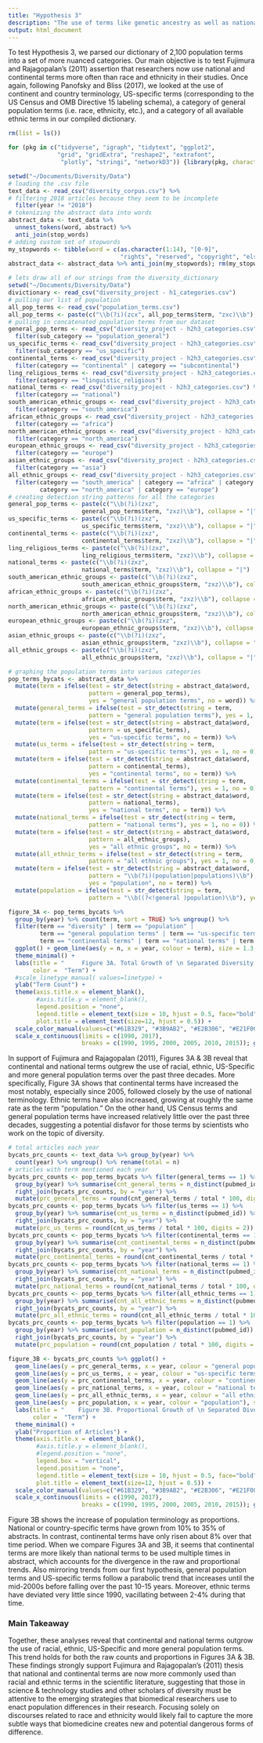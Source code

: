```yaml
---
title: "Hypothesis 3"
description: "The use of terms like genetic ancestry as well as national and continental terms have outpaced racial and ethnic terms in biomedical literature."
output: html_document
---
```


To test Hypothesis 3, we parsed our dictionary of 2,100 population terms into a set of more nuanced categories. Our main objective is to test Fujimura and Rajagopalan's (2011) assertion that researchers now use national and continental terms more often than race and ethnicity in their studies. Once again, following Panofsky and Bliss (2017), we looked at the use of continent and country terminology, US-specific terms (corresponding to the US Census and OMB Directive 15 labeling schema), a category of general population terms (i.e. race, ethnicity, etc.), and a category of all available ethnic terms in our compiled dictionary. 

```r
rm(list = ls())

for (pkg in c("tidyverse", "igraph", "tidytext", "ggplot2", 
              "grid", "gridExtra", "reshape2", "extrafont",
               "plotly", "stringi", "networkD3")) {library(pkg, character.only = TRUE)}

setwd("~/Documents/Diversity/Data")
# loading the .csv file 
text_data <- read_csv("diversity_corpus.csv") %>% 
# filtering 2018 articles because they seem to be incomplete 
  filter(year != "2018") 
# tokenizing the abstract data into words 
abstract_data <- text_data %>% 
  unnest_tokens(word, abstract) %>% 
  anti_join(stop_words)
# adding custom set of stopwords 
my_stopwords <- tibble(word = c(as.character(1:14), "[0-9]", 
                                "rights", "reserved", "copyright", "elsevier"))
abstract_data <- abstract_data %>% anti_join(my_stopwords); rm(my_stopwords)

# lets draw all of our strings from the diversity_dictionary
setwd("~/Documents/Diversity/Data")
divictionary <- read_csv("diversity_project - h1_categories.csv") 
# pulling our list of population
all_pop_terms <- read_csv("population_terms.csv") 
all_pop_terms <- paste(c("\\b(?i)(zcx", all_pop_terms$term, "zxc)\\b"), collapse = "|")
# pulling in concatenated population terms from our dataset 
general_pop_terms <- read_csv("diversity_project - h2h3_categories.csv") %>% 
  filter(sub_category == "population_general")
us_specific_terms <- read_csv("diversity_project - h2h3_categories.csv") %>% 
  filter(sub_category == "us_specific")
continental_terms <- read_csv("diversity_project - h2h3_categories.csv") %>%
  filter(category == "continental" | category == "subcontinental")
ling_religious_terms <- read_csv("diversity_project - h2h3_categories.csv") %>%
  filter(category == "linguistic_religious")
national_terms <- read_csv("diversity_project - h2h3_categories.csv") %>%
  filter(category == "national")
south_american_ethnic_groups <- read_csv("diversity_project - h2h3_categories.csv") %>% 
  filter(category == "south_america")
african_ethnic_groups <- read_csv("diversity_project - h2h3_categories.csv") %>% 
  filter(category == "africa")
north_american_ethnic_groups <- read_csv("diversity_project - h2h3_categories.csv") %>%
  filter(category == "north_america")
european_ethnic_groups <- read_csv("diversity_project - h2h3_categories.csv") %>%
  filter(category == "europe")
asian_ethnic_groups <- read_csv("diversity_project - h2h3_categories.csv") %>% 
  filter(category == "asia")
all_ethnic_groups <- read_csv("diversity_project - h2h3_categories.csv") %>% 
  filter(category == "south_america" | category == "africa" | category == "asia" | 
         category == "north_america" | category == "europe")
# creating detection string patterns for all the categories
general_pop_terms <- paste(c("\\b(?i)(zxz", 
                     general_pop_terms$term, "zxz)\\b"), collapse = "|")
us_specific_terms <- paste(c("\\b(?i)(zxz", 
                     us_specific_terms$term, "zxz)\\b"), collapse = "|")
continental_terms <- paste(c("\\b(?i)(zxz", 
                     continental_terms$term, "zxz)\\b"), collapse = "|")
ling_religious_terms <- paste(c("\\b(?i)(zxz", 
                     ling_religious_terms$term, "zxz)\\b"), collapse = "|")
national_terms <- paste(c("\\b(?i)(zxz", 
                     national_terms$term, "zxz)\\b"), collapse = "|")
south_american_ethnic_groups <- paste(c("\\b(?i)(zxz", 
                     south_american_ethnic_groups$term, "zxz)\\b"), collapse = "|")
african_ethnic_groups <- paste(c("\\b(?i)(zxz", 
                     african_ethnic_groups$term, "zxz)\\b"), collapse = "|")
north_american_ethnic_groups <- paste(c("\\b(?i)(zxz", 
                     north_american_ethnic_groups$term, "zxz)\\b"), collapse = "|")
european_ethnic_groups <- paste(c("\\b(?i)(zxz", 
                     european_ethnic_groups$term, "zxz)\\b"), collapse = "|")
asian_ethnic_groups <- paste(c("\\b(?i)(zxz", 
                     asian_ethnic_groups$term, "zxz)\\b"), collapse = "|")
all_ethnic_groups <- paste(c("\\b(?i)(zxz", 
                     all_ethnic_groups$term, "zxz)\\b"), collapse = "|")

# graphing the population terms into various categories 
pop_terms_bycats <- abstract_data %>% 
  mutate(term = ifelse(test = str_detect(string = abstract_data$word, 
                       pattern = general_pop_terms), 
                       yes = "general population terms", no = word)) %>%
  mutate(general_terms = ifelse(test = str_detect(string = term, 
                       pattern = "general population terms"), yes = 1, no = 0)) %>% 
  mutate(term = ifelse(test = str_detect(string = abstract_data$word, 
                       pattern = us_specific_terms), 
                       yes = "us-specific terms", no = term)) %>%
  mutate(us_terms = ifelse(test = str_detect(string = term, 
                       pattern = "us-specific terms"), yes = 1, no = 0)) %>% 
  mutate(term = ifelse(test = str_detect(string = abstract_data$word, 
                       pattern = continental_terms), 
                       yes = "continental terms", no = term)) %>%
  mutate(continental_terms = ifelse(test = str_detect(string = term, 
                       pattern = "continental terms"), yes = 1, no = 0)) %>% 
  mutate(term = ifelse(test = str_detect(string = abstract_data$word, 
                       pattern = national_terms), 
                       yes = "national terms", no = term)) %>%
  mutate(national_terms = ifelse(test = str_detect(string = term, 
                       pattern = "national terms"), yes = 1, no = 0)) %>%
  mutate(term = ifelse(test = str_detect(string = abstract_data$word, 
                       pattern = all_ethnic_groups), 
                       yes = "all ethnic groups", no = term)) %>% 
  mutate(all_ethnic_terms = ifelse(test = str_detect(string = term, 
                       pattern = "all ethnic groups"), yes = 1, no = 0)) %>%
  mutate(term = ifelse(test = str_detect(string = abstract_data$word, 
                       pattern = "\\b(?i)(population|populations)\\b"), 
                       yes = "population", no = term)) %>% 
  mutate(population = ifelse(test = str_detect(string = term, 
                       pattern = "\\b((?<!general )population)\\b"), yes = 1, no = 0))  
```

```r
figure_3A <- pop_terms_bycats %>%   
  group_by(year) %>% count(term, sort = TRUE) %>% ungroup() %>% 
  filter(term == "diversity" | term == "population" | 
         term == "general population terms" | term == "us-specific terms" |
         term == "continental terms" | term == "national terms" | term == "all ethnic terms") %>% 
  ggplot() + geom_line(aes(y = n, x = year, colour = term), size = 1.3, stat="identity") + 
  theme_minimal() +
  labs(title = "     Figure 3A. Total Growth of \n Separated Diversity Terms (1990-2017)",
       color =  "Term") + 
  #scale_linetype_manual( values=linetype) +
  ylab("Term Count") +
  theme(axis.title.x = element_blank(), 
        #axis.title.y = element_blank(), 
        legend.position = "none",
        legend.title = element_text(size = 10, hjust = 0.5, face="bold"),
        plot.title = element_text(size=12, hjust = 0.5)) +
  scale_color_manual(values=c("#61B329", "#3B9AB2", "#E2B306", "#E21F00", "#E86F00", "#00468b")) +
  scale_x_continuous(limits = c(1990, 2017),
                     breaks = c(1990, 1995, 2000, 2005, 2010, 2015)); ggplotly()
```

In support of Fujimura and Rajagopalan (2011), Figures 3A & 3B reveal that continental and national terms outgrew the use of racial, ethnic, US-Specific and more general population terms over the past three decades. More specifically, Figure 3A shows that continental terms have increased the most notably, especially since 2005, followed closely by the use of national terminology. Ethnic terms have also increased, growing at roughly the same rate as the term "population." On the other hand, US Census terms and general population terms have increased relatively little over the past three decades, suggesting a potential disfavor for those terms by scientists who work on the topic of diversity. 

```r
# total articles each year 
bycats_prc_counts <- text_data %>% group_by(year) %>% 
  count(year) %>% ungroup() %>% rename(total = n) 
# articles with term mentioned each year 
bycats_prc_counts <- pop_terms_bycats %>% filter(general_terms == 1) %>% 
  group_by(year) %>% summarise(cnt_general_terms = n_distinct(pubmed_id)) %>% 
  right_join(bycats_prc_counts, by = "year") %>% 
  mutate(prc_general_terms = round(cnt_general_terms / total * 100, digits = 2))
bycats_prc_counts <- pop_terms_bycats %>% filter(us_terms == 1) %>% 
  group_by(year) %>% summarise(cnt_us_terms = n_distinct(pubmed_id)) %>% 
  right_join(bycats_prc_counts, by = "year") %>% 
  mutate(prc_us_terms = round(cnt_us_terms / total * 100, digits = 2))
bycats_prc_counts <- pop_terms_bycats %>% filter(continental_terms == 1) %>% 
  group_by(year) %>% summarise(cnt_continental_terms = n_distinct(pubmed_id)) %>% 
  right_join(bycats_prc_counts, by = "year") %>% 
  mutate(prc_continental_terms = round(cnt_continental_terms / total * 100, digits = 2))
bycats_prc_counts <- pop_terms_bycats %>% filter(national_terms == 1) %>% 
  group_by(year) %>% summarise(cnt_national_terms = n_distinct(pubmed_id)) %>% 
  right_join(bycats_prc_counts, by = "year") %>% 
  mutate(prc_national_terms = round(cnt_national_terms / total * 100, digits = 2))
bycats_prc_counts <- pop_terms_bycats %>% filter(all_ethnic_terms == 1) %>% 
  group_by(year) %>% summarise(cnt_all_ethnic_terms = n_distinct(pubmed_id)) %>% 
  right_join(bycats_prc_counts, by = "year") %>% 
  mutate(prc_all_ethnic_terms = round(cnt_all_ethnic_terms / total * 100, digits = 2))
bycats_prc_counts <- pop_terms_bycats %>% filter(population == 1) %>% 
  group_by(year) %>% summarise(cnt_population = n_distinct(pubmed_id)) %>% 
  right_join(bycats_prc_counts, by = "year") %>% 
  mutate(prc_population = round(cnt_population / total * 100, digits = 2))

figure_3B <- bycats_prc_counts %>% ggplot() + 
  geom_line(aes(y = prc_general_terms, x = year, colour = "general population terms"), size=1.3, stat="identity") +
  geom_line(aes(y = prc_us_terms, x = year, colour = "us-specific terms"), size=1.3, stat="identity") +
  geom_line(aes(y = prc_continental_terms, x = year, colour = "continental terms"), size=1.3, stat="identity") +
  geom_line(aes(y = prc_national_terms, x = year, colour = "national terms"), size=1.3, stat="identity") +
  geom_line(aes(y = prc_all_ethnic_terms, x = year, colour = "all ethnic terms"), size=1.3, stat="identity") +
  geom_line(aes(y = prc_population, x = year, colour = "population"), size=1.3, stat="identity") +
  labs(title = "    Figure 3B. Proportional Growth of \n Separated Diversity Terms (1990-2017)",
       color =  "Term") + 
  theme_minimal() +
  ylab("Proportion of Articles") +
  theme(axis.title.x = element_blank(), 
        #axis.title.y = element_blank(), 
        #legend.position = "none",
        legend.box = "vertical", 
        legend.position = "none",
        legend.title = element_text(size = 10, hjust = 0.5, face="bold"),
        plot.title = element_text(size=12, hjust = 0.5)) +
  scale_color_manual(values=c("#61B329", "#3B9AB2", "#E2B306", "#E21F00", "#E86F00", "#00468b")) +
  scale_x_continuous(limits = c(1990, 2017),
                     breaks = c(1990, 1995, 2000, 2005, 2010, 2015)); ggplotly()
```

Figure 3B shows the increase of population terminology as proportions. National or country-specific terms have grown from 10% to 35% of abstracts. In contrast, continental terms have only risen about 8% over that time period. When we compare Figures 3A and 3B, it seems that continental terms are more likely than national terms to be used multiple times in abstract, which accounts for the divergence in the raw and proportional trends. Also mirroring trends from our first hypothesis, general population terms and US-specific terms follow a parabolic trend that increases until the mid-2000s before falling over the past 10-15 years. Moreover, ethnic terms have deviated very little since 1990, vacillating between 2-4% during that time. 

### Main Takeaway 

Together, these analyses reveal that continental and national terms outgrow the use of racial, ethnic, US-Specific and more general population terms. This trend holds for both the raw counts and proportions in Figures 3A & 3B. These findings strongly support Fujimura and Rajagopalan’s (2011) thesis that national and continental terms are now more commonly used than racial and ethnic terms in the scientific literature, suggesting that those in science & technology studies and other scholars of diversity must be attentive to the emerging strategies that biomedical researchers use to enact population differences in their research. Focusing solely on discourses related to race and ethnicity would likely fail to capture the more subtle ways that biomedicine creates new and potential dangerous forms of difference.  

